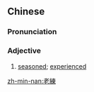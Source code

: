 {{also|老练}}
==Chinese==
{{zh-forms|s=老练}}

===Pronunciation===
{{zh-pron
|m=lǎoliàn
|h=pfs=ló-lien
|mn=láu-liān
|cat=a
}}

===Adjective===
{{zh-adj}}

# [[seasoned]]; [[experienced]]

[[zh-min-nan:老練]]